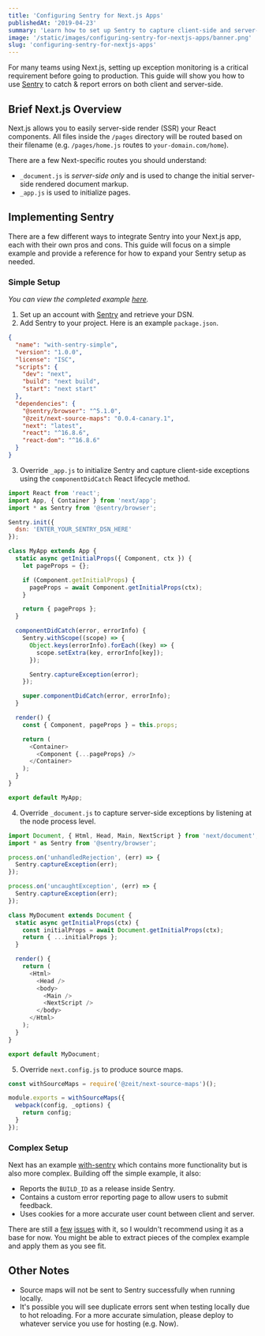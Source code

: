 ```yaml
---
title: 'Configuring Sentry for Next.js Apps'
publishedAt: '2019-04-23'
summary: 'Learn how to set up Sentry to capture client-side and server-side exceptions for Next.js applications.'
image: '/static/images/configuring-sentry-for-nextjs-apps/banner.png'
slug: 'configuring-sentry-for-nextjs-apps'
---
```


For many teams using Next.js, setting up exception monitoring is a critical requirement before going to production.
This guide will show you how to use [Sentry](https://sentry.io) to catch & report errors on both client and server-side.

## Brief Next.js Overview

Next.js allows you to easily server-side render (SSR) your React components. All files inside the `/pages` directory will be routed based on their filename (e.g. `/pages/home.js` routes to `your-domain.com/home`).

There are a few Next-specific routes you should understand:

- `_document.js` is _server-side only_ and is used to change the initial server-side rendered document markup.
- `_app.js` is used to initialize pages.

## Implementing Sentry

There are a few different ways to integrate Sentry into your Next.js app, each with their own pros and cons. This guide will focus on a simple example and provide a reference for how to expand your Sentry setup as needed.

### Simple Setup

_You can view the completed example [here](https://github.com/zeit/next.js/tree/canary/examples/with-sentry-simple)._

1. Set up an account with [Sentry](https://sentry.io) and retrieve your DSN.
2. Add Sentry to your project. Here is an example `package.json`.

```json:package.json
{
  "name": "with-sentry-simple",
  "version": "1.0.0",
  "license": "ISC",
  "scripts": {
    "dev": "next",
    "build": "next build",
    "start": "next start"
  },
  "dependencies": {
    "@sentry/browser": "^5.1.0",
    "@zeit/next-source-maps": "0.0.4-canary.1",
    "next": "latest",
    "react": "^16.8.6",
    "react-dom": "^16.8.6"
  }
}
```

3. Override `_app.js` to initialize Sentry and capture client-side exceptions using the `componentDidCatch` React lifecycle method.

```jsx:pages/_app.js
import React from 'react';
import App, { Container } from 'next/app';
import * as Sentry from '@sentry/browser';

Sentry.init({
  dsn: 'ENTER_YOUR_SENTRY_DSN_HERE'
});

class MyApp extends App {
  static async getInitialProps({ Component, ctx }) {
    let pageProps = {};

    if (Component.getInitialProps) {
      pageProps = await Component.getInitialProps(ctx);
    }

    return { pageProps };
  }

  componentDidCatch(error, errorInfo) {
    Sentry.withScope((scope) => {
      Object.keys(errorInfo).forEach((key) => {
        scope.setExtra(key, errorInfo[key]);
      });

      Sentry.captureException(error);
    });

    super.componentDidCatch(error, errorInfo);
  }

  render() {
    const { Component, pageProps } = this.props;

    return (
      <Container>
        <Component {...pageProps} />
      </Container>
    );
  }
}

export default MyApp;
```

4. Override `_document.js` to capture server-side exceptions by listening at the node process level.

```jsx:pages/_document.js
import Document, { Html, Head, Main, NextScript } from 'next/document';
import * as Sentry from '@sentry/browser';

process.on('unhandledRejection', (err) => {
  Sentry.captureException(err);
});

process.on('uncaughtException', (err) => {
  Sentry.captureException(err);
});

class MyDocument extends Document {
  static async getInitialProps(ctx) {
    const initialProps = await Document.getInitialProps(ctx);
    return { ...initialProps };
  }

  render() {
    return (
      <Html>
        <Head />
        <body>
          <Main />
          <NextScript />
        </body>
      </Html>
    );
  }
}

export default MyDocument;
```

5. Override `next.config.js` to produce source maps.

```js:next.config.js
const withSourceMaps = require('@zeit/next-source-maps')();

module.exports = withSourceMaps({
  webpack(config, _options) {
    return config;
  }
});
```

### Complex Setup

Next has an example [with-sentry](https://github.com/zeit/next.js/tree/canary/examples/with-sentry) which contains more functionality but is also more complex. Building off the simple example, it also:

- Reports the `BUILD_ID` as a release inside Sentry.
- Contains a custom error reporting page to allow users to submit feedback.
- Uses cookies for a more accurate user count between client and server.

There are still a [few](https://github.com/getsentry/sentry-javascript/issues/1622) [issues](https://github.com/getsentry/sentry-javascript/issues/1762) with it, so I wouldn't recommend using it as a base for now.
You might be able to extract pieces of the complex example and apply them as you see fit.

## Other Notes

- Source maps will not be sent to Sentry successfully when running locally.
- It's possible you will see duplicate errors sent when testing locally due to hot reloading.
  For a more accurate simulation, please deploy to whatever service you use for hosting (e.g. Now).
